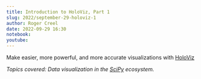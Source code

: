 ```yaml
---
title: Introduction to HoloViz, Part 1
slug: 2022/september-29-holoviz-1
author: Roger Creel
date: 2022-09-29 16:30
notebook: 
youtube: 
---
```


Make easier, more powerful, and more accurate visualizations with [HoloViz](https://holoviz.org/)

_Topics covered: Data visualization in the [SciPy](https://scipy.org/) ecosystem._
